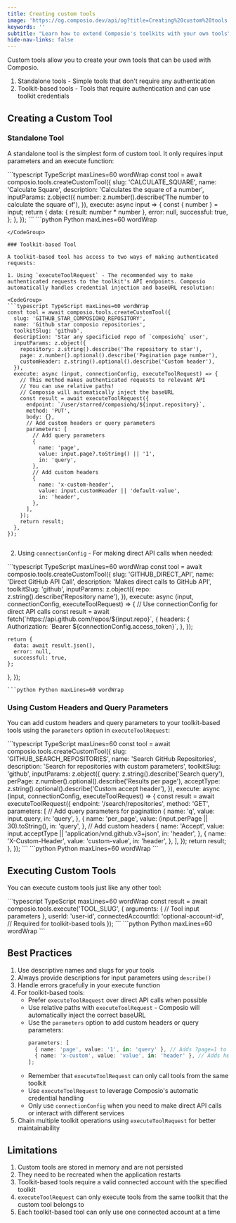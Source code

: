 ```yaml
---
title: Creating custom tools
image: 'https://og.composio.dev/api/og?title=Creating%20custom%20tools' # image for socials
keywords: ''
subtitle: "Learn how to extend Composio's toolkits with your own tools"
hide-nav-links: false
---
```


Custom tools allow you to create your own tools that can be used with Composio.

1. Standalone tools - Simple tools that don't require any authentication
2. Toolkit-based tools - Tools that require authentication and can use toolkit credentials

## Creating a Custom Tool

### Standalone Tool

A standalone tool is the simplest form of custom tool. It only requires input parameters and an execute function:

<CodeGroup>
```typescript TypeScript maxLines=60 wordWrap
const tool = await composio.tools.createCustomTool({
  slug: 'CALCULATE_SQUARE',
  name: 'Calculate Square',
  description: 'Calculates the square of a number',
  inputParams: z.object({
    number: z.number().describe('The number to calculate the square of'),
  }),
  execute: async input => {
    const { number } = input;
    return {
      data: { result: number * number },
      error: null,
      successful: true,
    };
  },
});
```
```python Python maxLines=60 wordWrap

````
</CodeGroup>

### Toolkit-based Tool

A toolkit-based tool has access to two ways of making authenticated requests:

1. Using `executeToolRequest` - The recommended way to make authenticated requests to the toolkit's API endpoints. Composio automatically handles credential injection and baseURL resolution:

<CodeGroup>
```typescript TypeScript maxLines=60 wordWrap
const tool = await composio.tools.createCustomTool({
  slug: 'GITHUB_STAR_COMPOSIOHQ_REPOSITORY',
  name: 'Github star composio repositories',
  toolkitSlug: 'github',
  description: 'Star any specificied repo of `composiohq` user',
  inputParams: z.object({
    repository: z.string().describe('The repository to star'),
    page: z.number().optional().describe('Pagination page number'),
    customHeader: z.string().optional().describe('Custom header'),
  }),
  execute: async (input, connectionConfig, executeToolRequest) => {
    // This method makes authenticated requests to relevant API
    // You can use relative paths!
    // Composio will automatically inject the baseURL
    const result = await executeToolRequest({
      endpoint: `/user/starred/composiohq/${input.repository}`,
      method: 'PUT',
      body: {},
      // Add custom headers or query parameters
      parameters: [
        // Add query parameters
        {
          name: 'page',
          value: input.page?.toString() || '1',
          in: 'query',
        },
        // Add custom headers
        {
          name: 'x-custom-header',
          value: input.customHeader || 'default-value',
          in: 'header',
        },
      ],
    });
    return result;
  },
});
````

```python Python maxLines=60 wordWrap

```

</CodeGroup>

2. Using `connectionConfig` - For making direct API calls when needed:

<CodeGroup>
```typescript TypeScript maxLines=60 wordWrap
const tool = await composio.tools.createCustomTool({
  slug: 'GITHUB_DIRECT_API',
  name: 'Direct GitHub API Call',
  description: 'Makes direct calls to GitHub API',
  toolkitSlug: 'github',
  inputParams: z.object({
    repo: z.string().describe('Repository name'),
  }),
  execute: async (input, connectionConfig, executeToolRequest) => {
    // Use connectionConfig for direct API calls
    const result = await fetch(`https://api.github.com/repos/${input.repo}`, {
      headers: {
        Authorization: `Bearer ${connectionConfig.access_token}`,
      },
    });

    return {
      data: await result.json(),
      error: null,
      successful: true,
    };

},
});

````
```python Python maxLines=60 wordWrap
````

</CodeGroup>

### Using Custom Headers and Query Parameters

You can add custom headers and query parameters to your toolkit-based tools using the `parameters` option in `executeToolRequest`:

<CodeGroup>
```typescript TypeScript maxLines=60
const tool = await composio.tools.createCustomTool({
  slug: 'GITHUB_SEARCH_REPOSITORIES',
  name: 'Search GitHub Repositories',
  description: 'Search for repositories with custom parameters',
  toolkitSlug: 'github',
  inputParams: z.object({
    query: z.string().describe('Search query'),
    perPage: z.number().optional().describe('Results per page'),
    acceptType: z.string().optional().describe('Custom accept header'),
  }),
  execute: async (input, connectionConfig, executeToolRequest) => {
    const result = await executeToolRequest({
      endpoint: '/search/repositories',
      method: 'GET',
      parameters: [
        // Add query parameters for pagination
        {
          name: 'q',
          value: input.query,
          in: 'query',
        },
        {
          name: 'per_page',
          value: (input.perPage || 30).toString(),
          in: 'query',
        },
        // Add custom headers
        {
          name: 'Accept',
          value: input.acceptType || 'application/vnd.github.v3+json',
          in: 'header',
        },
        {
          name: 'X-Custom-Header',
          value: 'custom-value',
          in: 'header',
        },
      ],
    });
    return result;
  },
});
```
```python Python maxLines=60 wordWrap
```
</CodeGroup>

## Executing Custom Tools

You can execute custom tools just like any other tool:

<CodeGroup>
```typescript TypeScript maxLines=60 wordWrap
const result = await composio.tools.execute('TOOL_SLUG', {
  arguments: {
    // Tool input parameters
  },
  userId: 'user-id',
  connectedAccountId: 'optional-account-id', // Required for toolkit-based tools
});
```
```python Python maxLines=60 wordWrap
```
</CodeGroup>

## Best Practices

1. Use descriptive names and slugs for your tools
2. Always provide descriptions for input parameters using `describe()`
3. Handle errors gracefully in your execute function
4. For toolkit-based tools:
   - Prefer `executeToolRequest` over direct API calls when possible
   - Use relative paths with `executeToolRequest` - Composio will automatically inject the correct baseURL
   - Use the `parameters` option to add custom headers or query parameters:
     ```typescript
     parameters: [
       { name: 'page', value: '1', in: 'query' }, // Adds ?page=1 to URL
       { name: 'x-custom', value: 'value', in: 'header' }, // Adds header
     ];
     ```
   - Remember that `executeToolRequest` can only call tools from the same toolkit
   - Use `executeToolRequest` to leverage Composio's automatic credential handling
   - Only use `connectionConfig` when you need to make direct API calls or interact with different services
5. Chain multiple toolkit operations using `executeToolRequest` for better maintainability

## Limitations

1. Custom tools are stored in memory and are not persisted
2. They need to be recreated when the application restarts
3. Toolkit-based tools require a valid connected account with the specified toolkit
4. `executeToolRequest` can only execute tools from the same toolkit that the custom tool belongs to
5. Each toolkit-based tool can only use one connected account at a time
